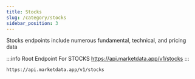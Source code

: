 ```yaml
---
title: Stocks
slug: /category/stocks
sidebar_position: 3
---
```


Stocks endpoints include numerous fundamental, technical, and pricing data


:::info Root Endpoint For STOCKS
https://api.marketdata.app/v1/stocks
:::

    https://api.marketdata.app/v1/stocks

<DocCardList items={useCurrentSidebarCategory().items} />
